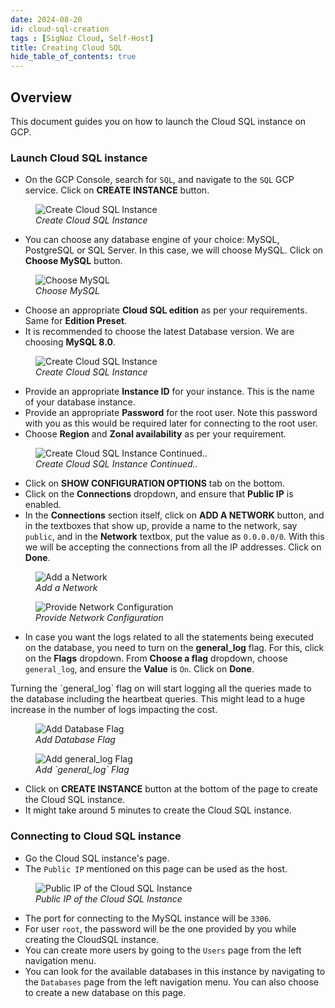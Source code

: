 ```yaml
---
date: 2024-08-20
id: cloud-sql-creation
tags : [SigNoz Cloud, Self-Host]
title: Creating Cloud SQL
hide_table_of_contents: true
---
```


## Overview

This document guides you on how to launch the Cloud SQL instance on GCP.

### Launch Cloud SQL instance

- On the GCP Console, search for `SQL`, and navigate to the `SQL` GCP service. Click on **CREATE INSTANCE** button.

<figure data-zoomable align="left">
    <img
        src="/img/docs/gcp-monitoring/cloud-sql/cloud-sql-creation/create-instance.webp"
        alt="Create Cloud SQL Instance"
    />
<figcaption>
<i>
Create Cloud SQL Instance
</i>
</figcaption>
</figure>

- You can choose any database engine of your choice: MySQL, PostgreSQL or SQL Server. In this case, we will choose MySQL. Click on **Choose MySQL** button.

<figure data-zoomable align="left">
    <img
        src="/img/docs/gcp-monitoring/cloud-sql/cloud-sql-creation/choose-mysql.webp"
        alt="Choose MySQL"
    />
<figcaption>
<i>
Choose MySQL
</i>
</figcaption>
</figure>

- Choose an appropriate **Cloud SQL edition** as per your requirements. Same for **Edition Preset**.
- It is recommended to choose the latest Database version. We are choosing **MySQL 8.0**.

<figure data-zoomable align="left">
    <img
        src="/img/docs/gcp-monitoring/cloud-sql/cloud-sql-creation/create-instance-part1.webp"
        alt="Create Cloud SQL Instance"
    />
<figcaption>
<i>
Create Cloud SQL Instance
</i>
</figcaption>
</figure>

- Provide an appropriate **Instance ID** for your instance. This is the name of your database instance.
- Provide an appropriate **Password** for the root user. Note this password with you as this would be required later for connecting to the root user.
- Choose **Region** and **Zonal availability** as per your requirement.

<figure data-zoomable align="left">
    <img
        src="/img/docs/gcp-monitoring/cloud-sql/cloud-sql-creation/create-instance-part2.webp"
        alt="Create Cloud SQL Instance Continued.."
    />
<figcaption>
<i>
Create Cloud SQL Instance Continued..
</i>
</figcaption>
</figure>

- Click on **SHOW CONFIGURATION OPTIONS** tab on the bottom.
- Click on the **Connections** dropdown, and ensure that **Public IP** is enabled.
- In the **Connections** section itself, click on **ADD A NETWORK** button, and in the textboxes that show up, provide a name to the network, say `public`, and in the **Network** textbox, put the value as `0.0.0.0/0`.
With this we will be accepting the connections from all the IP addresses. Click on **Done**.

<figure data-zoomable align="left">
    <img
        src="/img/docs/gcp-monitoring/cloud-sql/cloud-sql-creation/add-network.webp"
        alt="Add a Network"
    />
<figcaption>
<i>
Add a Network
</i>
</figcaption>
</figure>

<figure data-zoomable align="left">
    <img
        src="/img/docs/gcp-monitoring/cloud-sql/cloud-sql-creation/provide-network-config.webp"
        alt="Provide Network Configuration"
    />
<figcaption>
<i>
Provide Network Configuration
</i>
</figcaption>
</figure>

- In case you want the logs related to all the statements being executed on the database, you need to turn on the **general_log** flag.
For this, click on the **Flags** dropdown. From **Choose a flag** dropdown, choose `general_log`, and ensure the **Value** is `On`. Click on **Done**.

<Admonition type="warning">
Turning the `general_log` flag on will start logging all the queries made to the database including the heartbeat queries. This might lead to a huge increase in the number of logs impacting the cost.
</Admonition>

<figure data-zoomable align="left">
    <img
        src="/img/docs/gcp-monitoring/cloud-sql/cloud-sql-creation/add-database-flag.webp"
        alt="Add Database Flag"
    />
<figcaption>
<i>
Add Database Flag
</i>
</figcaption>
</figure>


<figure data-zoomable align="left">
    <img
        src="/img/docs/gcp-monitoring/cloud-sql/cloud-sql-creation/add-general-log-flag.webp"
        alt="Add general_log Flag"
    />
<figcaption>
<i>
Add `general_log` Flag
</i>
</figcaption>
</figure>
  
- Click on **CREATE INSTANCE** button at the bottom of the page to create the Cloud SQL instance.
- It might take around 5 minutes to create the Cloud SQL instance.

### Connecting to Cloud SQL instance

- Go the Cloud SQL instance's page.
- The `Public IP` mentioned on this page can be used as the host.

<figure data-zoomable align="left">
    <img
        src="/img/docs/gcp-monitoring/cloud-sql/cloud-sql-creation/instance-public-ip.webp"
        alt="Public IP of the Cloud SQL Instance"
    />
<figcaption>
<i>
Public IP of the Cloud SQL Instance
</i>
</figcaption>
</figure>

- The port for connecting to the MySQL instance will be `3306`.
- For user `root`, the password will be the one provided by you while creating the CloudSQL instance.
- You can create more users by going to the `Users` page from the left navigation menu.
- You can look for the available databases in this instance by navigating to the `Databases` page from the left navigation menu. You can also choose to create a new database on this page.
